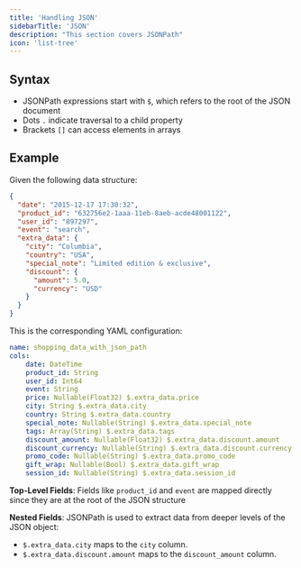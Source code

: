```yaml
---
title: 'Handling JSON'
sidebarTitle: 'JSON'
description: "This section covers JSONPath"
icon: 'list-tree'
---
```


## Syntax
- JSONPath expressions start with `$`, which refers to the root of the JSON document
- Dots `.` indicate traversal to a child property
- Brackets `[]` can access elements in arrays

## Example
Given the following data structure:
```JSON
{
  "date": "2015-12-17 17:30:32",
  "product_id": "632756e2-1aaa-11eb-8aeb-acde48001122",
  "user_id": "897297",
  "event": "search",
  "extra_data": {
    "city": "Columbia",
    "country": "USA",
    "special_note": "Limited edition & exclusive",
    "discount": {
      "amount": 5.0,
      "currency": "USD"
    }
  }
}
```

This is the corresponding YAML configuration:
```yaml
name: shopping_data_with_json_path
cols:
    date: DateTime
    product_id: String
    user_id: Int64
    event: String
    price: Nullable(Float32) $.extra_data.price
    city: String $.extra_data.city
    country: String $.extra_data.country
    special_note: Nullable(String) $.extra_data.special_note
    tags: Array(String) $.extra_data.tags
    discount_amount: Nullable(Float32) $.extra_data.discount.amount
    discount_currency: Nullable(String) $.extra_data.discount.currency
    promo_code: Nullable(String) $.extra_data.promo_code
    gift_wrap: Nullable(Bool) $.extra_data.gift_wrap
    session_id: Nullable(String) $.extra_data.session_id
```

**Top-Level Fields**: Fields like `product_id` and `event` are mapped directly since they are at the root of the JSON structure

**Nested Fields**: JSONPath is used to extract data from deeper levels of the JSON object:
- `$.extra_data.city` maps to the `city` column.
- `$.extra_data.discount.amount` maps to the `discount_amount` column.
